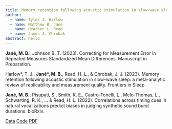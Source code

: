 ```yaml
---
title: Memory retention following acoustic stimulation in slow-wave sleep a meta-analytic review of replicability and measurement quality
author:
  - name: Tylor J. Harlow
  - name: Matthew B. Jané
  - name: Heather L. Read
  - name: James J. Chrobak
abstract: hello
---
```


**Jané, M. B.**, Johnson B. T. (2023). Correcting for Measurement Error in Repeated Measures Standardized Mean Differences. Manuscript in Preparation.

Harlow\*, T. J., **Jané\*, M. B.**, Read, H. L., & Chrobak, J. J. (2023). Memory retention following acoustic stimulation in slow-wave sleep: a meta-analytic review of replicability and measurement quality. Frontiers in Sleep.

**Jané, M. B.**, Pisupati, S., Smith, K. E., Castro-Tonelli, L., Melo-Thomas, L., Schwarting, R. K., ... & Read, H. L. (2022). Correlations across timing cues in natural vocalizations predict biases in judging synthetic sound burst durations. bioRxiv.

::: {.content-visible when-format="html"}
[Data](https://codeocean.com/capsule/8495056/tree){.btn .btn-outline-success .btn-sm role="button" data-toggle="data" title="Data File"} [Code](https://codeocean.com/capsule/8495056/tree){.btn .btn-outline-success .btn-sm role="button" data-toggle="code" title="Analysis Code"} [PDF](manuscripts/Jane2022_BioArxiv.pdf){.btn .btn-outline-success .btn-sm role="button" data-toggle="pdf" title="PDF of Manuscript"}
:::
